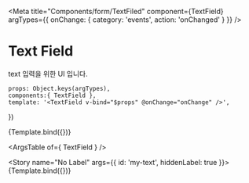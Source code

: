 
<Meta
    title="Components/form/TextFiled"
    component={TextField}
    argTypes={{
        onChange: { 
            category: 'events',
            action: 'onChanged'
        }
    }}
/>

# Text Field

text 입력을 위한 UI 입니다.

    props: Object.keys(argTypes),
    components:{ TextField },
    template: '<TextField v-bind="$props" @onChange="onChange" />',
})

<Canvas>
    <Story name='Primary' height='100px' args={{ id: 'my-text', label: 'this is label' }}>
        {Template.bind({})}
    </Story>
</Canvas>

<ArgsTable of={ TextField } />

<Story name="No Label" args={{ id: 'my-text', hiddenLabel: true }}>
    {Template.bind({})}
</Story>
